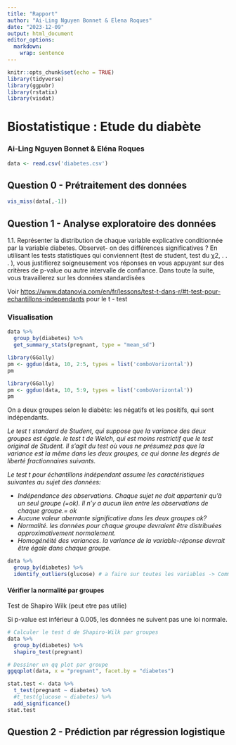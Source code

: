 ```yaml
---
title: "Rapport"
author: "Ai-Ling Nguyen Bonnet & Elena Roques"
date: "2023-12-09"
output: html_document
editor_options: 
  markdown: 
    wrap: sentence
---
```


```r
knitr::opts_chunk$set(echo = TRUE)
library(tidyverse)
library(ggpubr)
library(rstatix)
library(visdat)
```

# Biostatistique : Etude du diabète

### Ai-Ling Nguyen Bonnet & Eléna Roques

```r
data <- read.csv('diabetes.csv')
```

## Question 0 - Prétraitement des données

```r
vis_miss(data[,-1])
```

## Question 1 - Analyse exploratoire des données

1.1.
Représenter la distribution de chaque variable explicative conditionnée par la variable diabetes.
Observet- on des différences significatives ?
En utilisant les tests statistiques qui conviennent (test de student, test du χ2, . . . ), vous justifierez soigneusement vos réponses en vous appuyant sur des critères de p-value ou autre intervalle de confiance.
Dans toute la suite, vous travaillerez sur les données standardisées

Voir <https://www.datanovia.com/en/fr/lessons/test-t-dans-r/#t-test-pour-echantillons-independants> pour le t - test

### Visualisation

```r
data %>%
  group_by(diabetes) %>%
  get_summary_stats(pregnant, type = "mean_sd")
```

```r
library(GGally)
pm <- ggduo(data, 10, 2:5, types = list('comboVorizontal'))
pm
```

```r
library(GGally)
pm <- ggduo(data, 10, 5:9, types = list('comboVorizontal'))
pm
```

On a deux groupes selon le diabète: les négatifs et les positifs, qui sont indépendants.

*Le test t standard de Student, qui suppose que la variance des deux groupes est égale. le test t de Welch, qui est moins restrictif que le test original de Student. Il s'agit du test où vous ne présumez pas que la variance est la même dans les deux groupes, ce qui donne les degrés de liberté fractionnaires suivants.*

*Le test t pour échantillons indépendant assume les caractéristiques suivantes au sujet des données:*

-   *Indépendance des observations. Chaque sujet ne doit appartenir qu'à un seul groupe (=ok). Il n'y a aucun lien entre les observations de chaque groupe.= ok*
-   *Aucune valeur aberrante significative dans les deux groupes ok?*
-   *Normalité. les données pour chaque groupe devraient être distribuées approximativement normalement.*
-   *Homogénéité des variances. la variance de la variable-réponse devrait être égale dans chaque groupe.*

```r
data %>%
  group_by(diabetes) %>%
  identify_outliers(glucose) # a faire sur toutes les variables -> Comment regrouper? 
```

#### **Vérifier la normalité par groupes**

Test de Shapiro Wilk (peut etre pas utilie)

Si p-value est inférieur à 0.005, les données ne suivent pas une loi normale.

```r
# Calculer le test d de Shapiro-Wilk par groupes 
data %>%   
  group_by(diabetes) %>%   
  shapiro_test(pregnant)

# Dessiner un qq plot par groupe
ggqqplot(data, x = "pregnant", facet.by = "diabetes")
```

```r
stat.test <- data %>% 
  t_test(pregnant ~ diabetes) %>%
  #t_test(glucose ~ diabetes) %>%
  add_significance()
stat.test
```

## Question 2 - Prédiction par régression logistique
